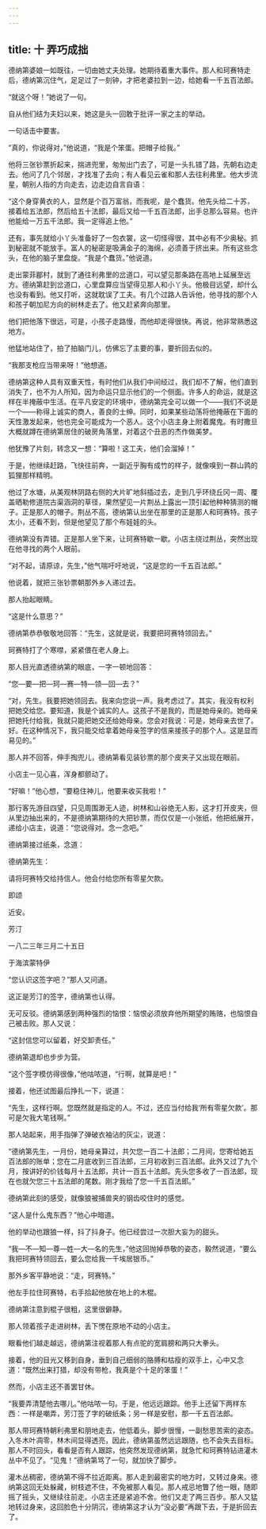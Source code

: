```yaml
---
---
---
```

title: 十 弄巧成拙
---





德纳第婆娘一如既往，一切由她丈夫处理。她期待着重大事件。那人和珂赛特走后，德纳第沉住气，足足过了一刻钟，才把老婆拉到一边，给她看一千五百法郎。

“就这个呀！”她说了一句。

自从他们结为夫妇以来，她这是头一回敢于批评一家之主的举动。

一句话击中要害。

“真的，你说得对，”他说道，“我是个笨蛋。把帽子给我。”

他将三张钞票折起来，揣进兜里，匆匆出门去了，可是一头扎错了路，先朝右边走去。他问了几个邻居，才找准了去向；有人看见云雀和那人去往利弗里。他大步流星，朝别人指的方向走去，边走边自言自语：

“这个身穿黄衣的人，显然是个百万富翁，而我呢，是个蠢货。他先头给二十苏，接着给五法郎，然后给五十法郎，最后又给一千五百法郎，出手总那么容易。也许他能给一万五千法郎。我一定得追上他。”

还有，事先就给小丫头准备好了一包衣裳，这一切怪得很，其中必有不少奥秘。抓到秘密就不能放手。富人的秘密是吸满金子的海绵，必须善于挤出来。所有这些念头，在他的脑子里盘旋。“我是个蠢货。”他说道。

走出蒙菲郿村，就到了通往利弗里的岔道口，可以望见那条路在高地上延展至远方。德纳第赶到岔道口，心里盘算应当望得见那人和小丫头。他极目远望，却什么也没有看到。他又打听，这就耽误了工夫。有几个过路人告诉他，他寻找的那个人和孩子朝加尼方向的树林走去了。他又赶紧奔向那里。

他们把他落下很远，可是，小孩子走路慢，而他却走得很快。再说，他非常熟悉这地方。

他猛地站住了，拍了拍脑门儿，仿佛忘了主要的事，要折回去似的。

“我那支枪应当带来呀！”他想道。

德纳第这种人具有双重天性，有时他们从我们中间经过，我们却不了解，他们直到消失了，也不为人所知，因为命运只显示他们的一个侧面。许多人的命运，就是这样在半掩蔽中生活。在平凡安定的环境中，德纳第完全可以做一个——我们不说是一个——称得上诚实的商人，善良的士绅。同时，如果某些动荡将他掩蔽在下面的天性激发起来，他也完全可能成为一个恶人。这个小店主身上附着魔鬼。有时撒旦大概就蹲在德纳第居住的破房角落里，对着这个丑恶的杰作做美梦。

他犹豫了片刻，转念又一想：“算啦！这工夫，他们会溜掉！”

于是，他继续赶路，飞快往前奔，一副近乎胸有成竹的样子，就像嗅到一群山鹑的狐狸那样精明。

他过了水塘，从美观林阴路右侧的大片旷地斜插过去，走到几乎环绕丘冈一周、覆盖晒勒修道院古渠涵洞的草径，果然望见一片荆丛上露出一顶引起他种种猜测的帽子。正是那人的帽子。荆丛不高，德纳第认出坐在那里的正是那人和珂赛特。孩子太小，还看不到，但是他望见了那个布娃娃的头。

德纳第没有弄错。正是那人坐下来，让珂赛特歇一歇。小店主绕过荆丛，突然出现在他寻找的两个人眼前。

“对不起，请原谅，先生，”他气喘吁吁地说，“这是您的一千五百法郎。”

他说着，就把三张钞票朝那外乡人递过去。

那人抬起眼睛。

“这是什么意思？”

德纳第恭恭敬敬地回答：“先生，这就是说，我要把珂赛特领回去。”

珂赛特打了个寒噤，紧紧偎在老人身上。

那人目光直透德纳第的眼底，一字一顿地回答：

“您—要—把—珂—赛—特—领—回—去？”

“对，先生。我要把她领回去。我来向您说一声。我考虑过了。其实，我没有权利把她交给您。要知道，我是个诚实的人。这孩子不是我的，而是她母亲的。她母亲把她托付给我，我就只能把她交还给她母亲。您会对我说：可是，她母亲去世了。好。在这种情况下，我只能交给拿着她母亲签字的信来接孩子的那个人。这是显而易见的。”

那人并不回答，伸手掏兜儿，德纳第看见装钞票的那个皮夹子又出现在眼前。

小店主一见心喜，浑身都颤动了。

“好嘛！”他心想，“要稳住神儿，他要来收买我啦！”

那行客先游目四望，只见周围渺无人迹，树林和山谷绝无人影，这才打开皮夹，但从里边抽出来的，不是德纳第期待的大把钞票，而仅仅是一小张纸，他把纸展开，递给小店主，说道：“您说得对。念一念吧。”

德纳第接过纸条，念道：

德纳第先生：

请将珂赛特交给持信人。他会付给您所有零星欠款。

即颂

近安。

芳汀

一八二三年三月二十五日

于海滨蒙特伊

“您认识这签字吧？”那人又问道。

这正是芳汀的签字，德纳第也认得。

无可反驳。德纳第感到两种强烈的恼恨：恼恨必须放弃他所期望的贿赂，也恼恨自己被击败。那人又说：

“这封信您可以留着，好交卸责任。”

德纳第退却也步步为营。

“这个签字模仿得很像，”他咕哝道，“行啊，就算是吧！”

接着，他还试图最后挣扎一下，说道：

“先生，这样行啊。您既然就是指定的人。不过，还应当付给我‘所有零星欠款’。那可是欠我大笔钱啊。”

那人站起来，用手指弹了弹破衣袖沾的灰尘，说道：

“德纳第先生，一月份，她母亲算过，共欠您一百二十法郎；二月间，您寄给她五百法郎的账单；您在二月底收到三百法郎，三月初收到三百法郎。此外又过了九个月，按讲好的价钱每月十五法郎，共计一百五十法郎。先头您多收了一百法郎，现在也就欠您三十五法郎的尾数。刚才我给了您一千五百法郎。”

德纳第此刻的感受，就像狼被捕兽夹的钢齿咬住时的感觉。

“这人是什么鬼东西？”他心中暗道。

他的举动也跟狼一样，抖了抖身子。他已经尝过一次胆大妄为的甜头。

“我—不—知—尊—姓—大—名的先生，”他这回抛掉恭敬的姿态，毅然说道，“要么我把珂赛特领回去，要么您给我一千埃居银币。”

那外乡客平静地说：“走，珂赛特。”

他左手拉住珂赛特，右手拾起他放在地上的木棍。

德纳第注意到棍子很粗，这里很僻静。

那人领着孩子走进树林，丢下愣在原地不动的小店主。

眼看他们越走越远，德纳第注视着那人有点驼的宽肩膀和两只大拳头。

接着，他的目光又移到自身，垂到自己细弱的胳膊和枯瘦的双手上，心中又念道：“既然出来打猎，却没有带枪，我真是个十足的笨蛋！”

然而，小店主还不善罢甘休。

“我要弄清楚他去哪儿。”他咕哝一句。于是，他远远跟踪。他手上还留下两样东西：一样是嘲弄，芳汀签了字的破纸条；另一样是安慰，那一千五百法郎。

那人带珂赛特朝利弗里和朋地走去，他低着头，脚步很慢，一副愁思苦索的姿态。入冬木叶凋零，林木间显得透亮，因此，德纳第虽然远远跟随，也不会失去目标。那人不时回头，看看是否有人跟踪，他突然发现德纳第，就急忙和珂赛特钻进灌木丛中不见了。“见鬼！”德纳第骂了一句，就加快了脚步。

灌木丛稠密，德纳第不得不拉近距离。那人走到最密实的地方时，又转过身来。德纳第这回无处躲藏，树枝遮不住，不免被那人看见。那人戒忌地瞥了他一眼，随即摇了摇头，又继续往前走。小店主还是紧追不舍。他们又走了两三百步。那人又猛地转过身来，这回脸色十分阴沉，德纳第这才认为“没必要”再跟下去，于是折回去了。